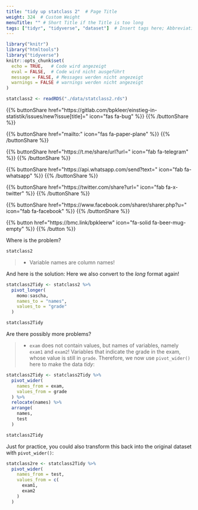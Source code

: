 ```yaml
---
title: "tidy up statclass 2"  # Page Title
weight: 324  # Custom Weight 
menuTitle: "" # Short Title if the Title is too long
tags: ["tidyr", "tidyverse", "dataset"]  # Insert tags here; Abbreviation of what happens on the page
---
```

```r
library("knitr")
library("htmltools")
library("tidyverse")
knitr::opts_chunk$set(
  echo = TRUE,   # Code wird angezeigt
  eval = FALSE,  # Code wird nicht ausgeführt
  message = FALSE, # Messages werden nicht angezeigt
  warnings = FALSE # warnings werden nicht angezeigt
)

statclass2 <- readRDS("./data/statclass2.rds")
```

{{% buttonShare href=\"https\:\/\/gitlab.com\/bpkleer\/einstieg-in-statistik\/issues\/new?issue[title]=\" icon=\"fas fa-bug\" %}} {{% /buttonShare %}} 

{{% buttonShare href=\"mailto\:\" icon=\"fas fa-paper-plane\" %}} {{% /buttonShare %}}

{{% buttonShare href=\"https\:\/\/t.me\/share\/url?url=\" icon=\"fab fa-telegram\" %}} {{% /buttonShare %}}

{{% buttonShare href=\"https\:\/\/api.whatsapp.com\/send?text=\" icon=\"fab fa-whatsapp\" %}} {{% /buttonShare %}}

{{% buttonShare href=\"https\:\/\/twitter.com\/share?url=\" icon=\"fab fa-x-twitter\" %}} {{% /buttonShare %}}

{{% buttonShare href=\"https\:\/\/www.facebook.com\/sharer\/sharer.php?u=\" icon=\"fab fa-facebook\" %}} {{% /buttonShare %}}

{{% button href=\"https\:\/\/bmc.link\/bpkleerw\" icon=\"fa-solid fa-beer-mug-empty\" %}} {{% /button %}}

Where is the problem?
``` r
statclass2
```

> - Variable names are column names!

And here is the solution: Here we also convert to the *long* format again!
```r
statclass2Tidy <- statclass2 %>%
  pivot_longer(
    momo:sascha, 
    names_to = "names", 
    values_to = "grade"
  )

statclass2Tidy
```

Are there possibly more problems?

> - `exam` does not contain values, but names of variables, namely `exam1` and `exam2`! Variables that indicate the grade in the exam, whose value is still in `grade`. Therefore, we now use `pivot_wider()` here to make the data *tidy*:

``` r
statclass2Tidy <- statclass2Tidy %>% 
  pivot_wider(
    names_from = exam, 
    values_from = grade
  ) %>% 
  relocate(names) %>% 
  arrange(
    names,
    test
  )

statclass2Tidy
```

Just for practice, you could also transform this back into the original dataset with `pivot_wider()`:

``` r
statclass2re <- statclass2Tidy %>% 
  pivot_wider(
    names_from = test,
    values_from = c(
      exam1, 
      exam2
    )
  )
```
